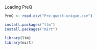 Loading PreQ

```r
PreQ <- read.csv("Pre-quest-unique.csv")
```


```r
install.packages("ltm")
install.packages("mirt")
```

```r
library(ltm)
library(mirt)
```



